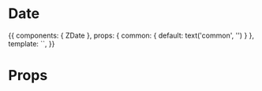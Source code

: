 
<Meta title="Atoms/Date" component={ZDate} />

# Date

<Preview>
  <Story name="Common">
    {{
        components: { ZDate },
        props: {
          common: {
            default: text('common', '')
          }
        },
        template: `<ZDate />`,
    }}
  </Story>
</Preview>

# Props

<Props of={ZDate} />
